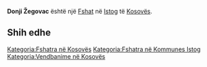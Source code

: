 {{Fshat në Kosovës
 | Emri                = Donji Žegovac
| srp_N_name = Donji Žegovac
| srp_N_FULL_NAME_RO = Donji Žegovac
| srp_N_FULL_NAME_ND_RO = Donji Zegovac
| srp_N_SORT_NAME_RG = DONJIZEGOVAC
| srp_N_FULL_NAME_RG = Donji Žegovac
| srp_N_FULL_NAME_ND_RG = Donji Zegovac
| srp_V_name = Donje Žegovce
| srp_V_FULL_NAME_RO = Donje Žegovce
| srp_V_FULL_NAME_ND_RO = Donje Zegovce
| srp_V_SORT_NAME_RG = DONJEZEGOVCE
| srp_V_FULL_NAME_RG = Donje Žegovce
| srp_V_FULL_NAME_ND_RG = Donje Zegovce

 | Emri (Rasa dhanore) = 
 | Figura              = 
 | Shteti              = Kosovo
 | Komuna              = Istog
 | Kodi postar         = 
 | Sipërfaqja          = 

 | Popullsia           = 

 | Regj. i popullsisë  = 
 | Dend. e popullsisë  = 
 | Faqja zyrtare       = 
 <!--- Koordinatat ----> 
 | Gjerësia            = 42.511111
 | Gjatësia            = 21.316225
 | Lartësia            = 
}}
'''Donji Žegovac''' është një [[Fshat]] në [[Istog]] të [[Kosovës]].

<!-- == Gjeografia == -->
<!-- == Historia == -->
<!-- == Demografia == -->
== Shih edhe ==
{{Komuna Istog}}
{{Kosovo-Administrata-Cung}}

[[Kategoria:Fshatra në Kosovës]]
[[Kategoria:Fshatra në Kommunes Istog]]
[[Kategoria:Vendbanime në Kosovës]]